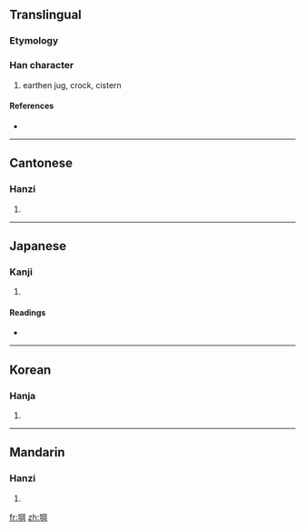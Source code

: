 ==Translingual==

===Etymology===
{{Han compound|土|岡|c1=s|c2=p|t1=earth|ls=psc}}

===Han character===
{{Han char|rn=32|rad=土|as=08|sn=11|four=4712<sub>0</sub>|canj=土月廿山 (GBTU)}}

# earthen jug, crock, cistern

====References====
* {{Han ref|kx=0232.060|dkj=05213|dj=0469.080|hdz=10453.100|uh=5808|ud=22536|bh=D4B6|bd=54454}}

----

==Cantonese==

===Hanzi===
{{yue-hanzi|jyut=|y=gong1}}

# {{defn|Cantonese|sort=土08}}

----

==Japanese==

===Kanji===
{{ja-kanji|grade=|rs=土08}}

# {{defn|Japanese|sort=土08}}

====Readings====
* {{ja-readings|on=[[こう]] (kō)|kun=[[かめ]] (kame), [[おか]] (oka)}}

----

==Korean==

===Hanja===
{{ko-hanja|hangeul=강|rv=gang|mr=kang}}

# {{defn|Korean|sort=土08}}

----

==Mandarin==

===Hanzi===
{{cmn-hanzi|pin=[[gāng]] ([[gang1]])|wg=kang<sup>1</sup>}}

# {{defn|Mandarin|sort=土08}}

[[fr:堈]]
[[zh:堈]]